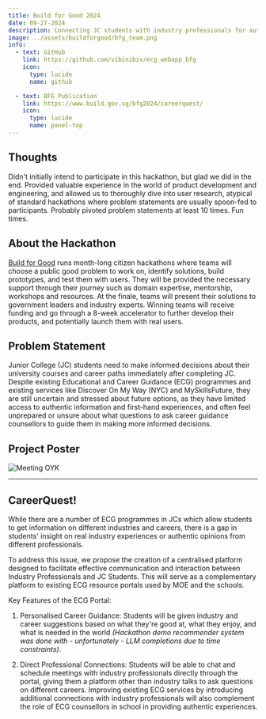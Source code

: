 ```yaml
---
title: Build for Good 2024
date: 09-27-2024
description: Connecting JC students with industry professionals for authentic career guidance and mentorship.
image: ../assets/buildforgood/bfg_team.png
info:
  - text: GitHub
    link: https://github.com/vibinibiv/ecg_webapp_bfg
    icon:
      type: lucide
      name: github

  - text: BFG Publication
    link: https://www.build.gov.sg/bfg2024/careerquest/
    icon:
      type: lucide
      name: panel-top
---
```



## Thoughts

Didn't initially intend to participate in this hackathon, but glad we did in the end. Provided valuable experience in the world of product development and engineering, and allowed us to thoroughly dive into user research, atypical of standard hackathons where problem statements are usually spoon-fed to participants. Probably pivoted problem statements at least 10 times. Fun times.

## About the Hackathon

[Build for Good](https://www.build.gov.sg/) runs month-long citizen hackathons where teams will choose a public good problem to work on, identify solutions, build prototypes, and test them with users. They will be provided the necessary support through their journey such as domain expertise, mentorship, workshops and resources. At the finale, teams will present their solutions to government leaders and industry experts. Winning teams will receive funding and go through a 8-week accelerator to further develop their products, and potentially launch them with real users.

## Problem Statement

Junior College (JC) students need to make informed decisions about their university courses and career paths immediately after completing JC. Despite existing Educational and Career Guidance (ECG) programmes and existing services like Discover On My Way (NYC) and MySkillsFuture, they are still uncertain and stressed about future options, as they have limited access to authentic information and first-hand experiences, and often feel unprepared or unsure about what questions to ask career guidance counsellors to guide them in making more informed decisions.

## Project Poster

<div class="image-center">
  <Image src={BFGPoster} alt="Meeting OYK" loading="lazy" decoding="async" sizes="(max-width: 1200px) 100vw, 1200px" />
</div>

---

## CareerQuest!

While there are a number of ECG programmes in JCs which allow students to get information on different industries and careers, there is a gap in students' insight on real industry experiences or authentic opinions from different professionals.

To address this issue, we propose the creation of a centralised platform designed to facilitate effective communication and interaction between Industry Professionals and JC Students. This will serve as a complementary platform to existing ECG resource portals used by MOE and the schools.

Key Features of the ECG Portal:

1. Personalised Career Guidance: Students will be given industry and career suggestions based on what they're good at, what they enjoy, and what is needed in the world *(Hackathon demo recommender system was done with - unfortunately - LLM completions due to time constraints)*.

2. Direct Professional Connections: Students will be able to chat and schedule meetings with industry professionals directly through the portal, giving them a platform other than industry talks to ask questions on different careers. Improving existing ECG services by introducing additional connections with industry professionals will also complement the role of ECG counsellors in school in providing authentic experiences.